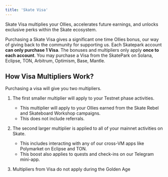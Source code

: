 ```yaml
---
title: 'Skate Visa'
---
```


Skate Visa multiplies your Ollies, accelerates future earnings, and unlocks exclusive perks within the Skate ecosystem.

Purchasing a Skate Visa gives a significant one time Ollies bonus, our way of giving back to the community for supporting us.
Each Skatepark account **can only purchase 1 Visa**. The bonuses and multipliers only apply **once to each account**.
You may purchase a Visa from the SkatePark on Solana, Eclipse, TON, Arbitrum, Optimism, Base, Mantle.

## How Visa Multipliers Work?
Purchasing a visa will give you two multipliers. 

1. The first smaller multiplier will apply to your Testnet phase activities. 
    + This multiplier will apply to your Ollies earned from the Skate Rebel and Skateboard Workshop campaigns. 
    + This does not include referrals.

2. The second larger multiplier is applied to all of your mainnet activities on Skate. 
    + This includes interacting with any of our cross-VM apps like Polymarket on Eclipse and TON. 
    + This boost also applies to quests and check-ins on our Telegram mini-app.

3. Multipliers from Visa do not apply during the Golden Age
